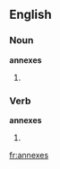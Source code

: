 ==English==

===Noun===
'''annexes'''

# {{plural of|[[annex]]}}

===Verb===
'''annexes'''

# {{third-person singular of|[[annex]]}}

[[fr:annexes]]